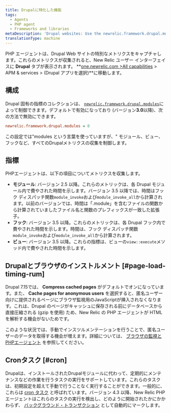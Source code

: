 ```yaml
---
title: Drupalに特化した機能
tags:
  - Agents
  - PHP agent
  - Frameworks and libraries
metaDescription: 'Drupal websites: Use the newrelic.framework.drupal.modules INI setting to capture special metrics for modules, hooks, views, and browser instrumentation.'
translationType: machine
---
```


PHP エージェントは、Drupal Web サイトの特別なメトリクスをキャプチャします。これらのメトリクスが収集されると、New Relic ユーザー インターフェイスに **Drupal** タブが表示されます。 **[one.newrelic.com >All capabilities](https://one.newrelic.com/all-capabilities) > APM & services > (Drupal アプリを選択)**に移動します。

## 構成

Drupal 固有の指標のコレクションは、 [`newrelic.framework.drupal.modules`](/docs/php/php-agent-phpini-settings#inivar-framework-drupal-modules)によって制御できます。デフォルトで有効になっており (バージョン**3.0**以降)、次の方法で無効にできます。

```ini
newrelic.framework.drupal.modules = 0
```

この設定では"modules という言葉を使っていますが、" モジュール、ビュー、フックなど、すべてのDrupalメトリクスの収集を制御します。

## 指標

PHPエージェントは、以下の項目についてメトリクスを収集します。

* **モジュール**: バージョン 2.5 以降。これらのメトリックは、各 Drupal モジュール内で費やされた時間を示します。バージョン 3.5 以降では、時間はフック ディスパッチ関数`module_invoke`および`module_invoke_all`から計算されます。以前のバージョンでは、時間は「.module」を含むファイルの関数から計算されていましたファイル名と関数のプレフィックスが一致した拡張子。
* **フック**: バージョン 3.5 以降。これらのメトリックは、各 Drupal フック内で費やされた時間を示します。時間は、フック ディスパッチ関数`module_invoke`および`module_invoke_all`から計算されます。
* **ビュー**: バージョン 3.5 以降。これらの指標は、ビューの`view::execute`メソッド内で費やされた時間を示します。

## Drupalとブラウザのインストルメント [#page-load-timing-rum]

Drupal 7.15では、 **Compress cached pages** がデフォルトでオンになっています。また、 **Cache pages for anonymous users** を選択すると、匿名ユーザー向けに提供されるページにブラウザ監視用のJavaScriptが挿入されなくなります。これは、Drupal のページがキャッシュに保存される前にデータベースから直接圧縮される (gzip を使用) ため、New Relic の PHP エージェントが HTML を解析する機会がないためです。

このような状況では、手動でインスツルメンテーションを行うことで、匿名ユーザーのデータを取得する機会が増えます。詳細については、 [ブラウザの監視とPHPエージェント](/docs/php/page-load-timing-in-php) を参照してください。

## Cronタスク [#cron]

Drupalは、インストールされたDrupalモジュールに代わって、定期的にメンテナンスなどの作業を行うタスクの実行をサポートしています。これらのタスクは、初期設定を超えて手動で行うことなく実行することができます。一般的に、これらは [cron タスク](https://drupal.org/cron "リンクが新しいウィンドウで開きます") と呼ばれています。バージョン 4.3 以降、New Relic PHP エージェントはこれらのタスクの実行を検出し、どのように開始されたかにかかわらず、 [バックグラウンド・トランザクション](/docs/features/monitoring-background-processes#ui) として自動的にマークします。